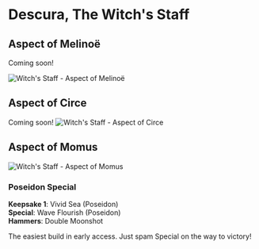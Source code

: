 # Descura, The Witch's Staff

## Aspect of Melinoë

Coming soon!

![Witch's Staff - Aspect of Melinoë](/images/weapons/staff-melinoe.png)

## Aspect of Circe

Coming soon!
![Witch's Staff - Aspect of Circe](/images/weapons/staff-circe.png)

## Aspect of Momus

![Witch's Staff - Aspect of Momus](/images/weapons/staff-momus.png)

### Poseidon Special

**Keepsake 1**: Vivid Sea (Poseidon)\
**Special**: Wave Flourish (Poseidon)\
**Hammers**: Double Moonshot

The easiest build in early access. Just spam Special on the way to victory!

